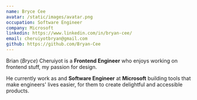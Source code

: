 ```yaml
---
name: Bryce Cee
avatar: /static/images/avatar.png
occupation: Software Engineer
company: Microsoft
linkedin: https://www.linkedin.com/in/bryan-cee/
email: cheruiyotbryan@gmail.com
github: https://github.com/Bryan-Cee
---
```


Brian (_Bryce_) Cheruiyot is a **Frontend Engineer** who enjoys working on frontend stuff, my passion for design.

He currently work as and **Software Engineer** at **Microsoft** building tools that make engineers' lives easier, for them to create delightful and accessible products.
